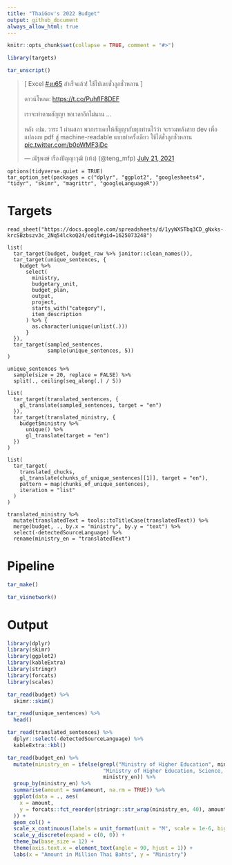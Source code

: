 ```yaml
---
title: "ThaiGov's 2022 Budget"
output: github_document
always_allow_html: true
---
```


```r
knitr::opts_chunk$set(collapse = TRUE, comment = "#>")
```

```r
library(targets)
```

```r
tar_unscript()
```

<blockquote class="twitter-tweet"><p lang="th" dir="ltr">[ Excel <a href="https://twitter.com/hashtag/%E0%B8%87%E0%B8%9A65?src=hash&amp;ref_src=twsrc%5Etfw">#งบ65</a> สำเร็จแล้ว! ใช้ไปเลยชั่วลูกชั่วหลาน ]<br><br>ดาวน์โหลด: <a href="https://t.co/PuhflF8DEF">https://t.co/PuhflF8DEF</a><br><br>เราจะทำตามสัญญา ขอเวลาอีกไม่นาน ...<br><br>หลัง งปม. วาระ 1 ผ่านสภา พวกเราเคยให้สัญญากับทุกท่านไว้ว่า จะรวมพลังสาย dev เพื่อแปลงงบ pdf สู่ machine-readable แบบทำครั้งเดียว ใช้ได้ชั่วลูกชั่วหลาน <a href="https://t.co/b0pWMF3jDc">pic.twitter.com/b0pWMF3jDc</a></p>&mdash; ณัฐพงษ์ เรืองปัญญาวุฒิ (เท้ง) (@teng_mfp) <a href="https://twitter.com/teng_mfp/status/1417872910383865859?ref_src=twsrc%5Etfw">July 21, 2021</a></blockquote> <script async src="https://platform.twitter.com/widgets.js" charset="utf-8"></script> 

```targets
options(tidyverse.quiet = TRUE)
tar_option_set(packages = c("dplyr", "ggplot2", "googlesheets4", "tidyr", "skimr", "magrittr", "googleLanguageR"))
```

# Targets

```targets
read_sheet("https://docs.google.com/spreadsheets/d/1yyWXSTbq3CD_gNxks-krcSBzbszv3c_2Nq54lckoQ24/edit#gid=1625073248")
```

```targets
list(
  tar_target(budget, budget_raw %>% janitor::clean_names()),
  tar_target(unique_sentences, {
    budget %>%
      select(
        ministry,
        budgetary_unit,
        budget_plan,
        output,
        project,
        starts_with("category"),
        item_description
      ) %>% {
        as.character(unique(unlist(.)))
      }
  }),
  tar_target(sampled_sentences,
             sample(unique_sentences, 5))
)
```

```targets
unique_sentences %>%
  sample(size = 20, replace = FALSE) %>%
  split(., ceiling(seq_along(.) / 5))
```

```targets
list(
  tar_target(translated_sentences, {
    gl_translate(sampled_sentences, target = "en")
  }),
  tar_target(translated_ministry, {
    budget$ministry %>%
      unique() %>%
      gl_translate(target = "en")
  })
)
```

```targets
list(
  tar_target(
    translated_chucks, 
    gl_translate(chunks_of_unique_sentences[[1]], target = "en"), 
    pattern = map(chunks_of_unique_sentences), 
    iteration = "list"
  )
)
```

```targets
translated_ministry %>%
  mutate(translatedText = tools::toTitleCase(translatedText)) %>%
  merge(budget, ., by.x = "ministry", by.y = "text") %>%
  select(-detectedSourceLanguage) %>%
  rename(ministry_en = "translatedText")
```

# Pipeline

```r
tar_make()
```

```r
tar_visnetwork()
```

# Output

```r
library(dplyr)
library(skimr)
library(ggplot2)
library(kableExtra)
library(stringr)
library(forcats)
library(scales)
```

```r
tar_read(budget) %>%
  skimr::skim()
```

```r
tar_read(unique_sentences) %>%
  head()
```

```r
tar_read(translated_sentences) %>%
  dplyr::select(-detectedSourceLanguage) %>%
  kableExtra::kbl()
```

```r
tar_read(budget_en) %>%
  mutate(ministry_en = ifelse(grepl("Ministry of Higher Education", ministry_en) == TRUE, 
                               "Ministry of Higher Education, Science, Research and Innovation",
                               ministry_en)) %>%
  group_by(ministry_en) %>%
  summarise(amount = sum(amount, na.rm = TRUE)) %>%
  ggplot(data = ., aes(
    x = amount,
    y = forcats::fct_reorder(stringr::str_wrap(ministry_en, 40), amount)
  )) +
  geom_col() +
  scale_x_continuous(labels = unit_format(unit = "M", scale = 1e-6, big.mark = ",")) +
  scale_y_discrete(expand = c(0, 0)) +
  theme_bw(base_size = 12) +
  theme(axis.text.x = element_text(angle = 90, hjust = 1)) +
  labs(x = "Amount in Million Thai Bahts", y = "Ministry")
```

